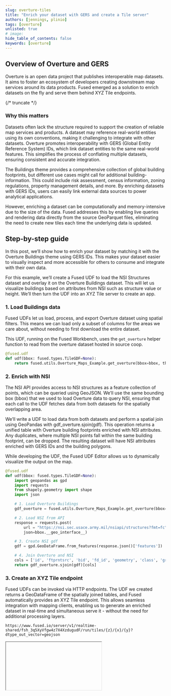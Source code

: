 ```yaml
---
slug: overture-tiles
title: "Enrich your dataset with GERS and create a Tile server"
authors: [jennings, plinio]
tags: [overture]
unlisted: true
# image:
hide_table_of_contents: false
keywords: [overture]
---
```



## Overview of Overture and GERS

Overture is an open data project that publishes interoperable map datasets. It aims to foster an ecosystem of developers creating downstream map services around its data products. Fused emerged as a solution to enrich datasets on the fly and serve them behind XYZ Tile endpoints.

{/* truncate */}

### Why this matters

Datasets often lack the structure required to support the creation of reliable map services and products. A dataset may reference real-world entities using its own conventions, making it challenging to integrate with other datasets. Overture promotes interoperability with GERS (Global Entity Reference System) IDs, which link dataset entities to the same real-world features. This simplifies the process of conflating multiple datasets, ensuring consistent and accurate integration.

The Buildings theme provides a comprehensive collection of global building footprints, but different use cases might call for additional building-information. This could include risk assessment, census information, zoning regulations, property management details, and more. By enriching datasets with GERS IDs, users can easily link external data sources to power analytical applications.

However, enriching a dataset can be computationally and memory-intensive due to the size of the data. Fused addresses this by enabling live queries and rendering data directly from the source GeoParquet files, eliminating the need to create new tiles each time the underlying data is updated.


## Step-by-step guide
In this post, we’ll show how to enrich your dataset by matching it with the Overture Buildings theme using GERS IDs. This makes your dataset easier to visually inspect and more accessible for others to consume and integrate with their own data.

For this example, we’ll create a Fused UDF to load the NSI Structures dataset and overlay it on the Overture Buildings dataset. This will let us visualize buildings based on attributes from NSI such as structure value or height. We’ll then turn the UDF into an XYZ Tile server to create an app.


### 1. Load Buildings data

Fused UDFs let us load, process, and export Overture dataset using spatial filters. This means we can load only a subset of columns for the areas we care about, without needing to first download the entire dataset.

This UDF, running on the Fused Workbench, uses the `get_overture` helper function to read from the overture dataset hosted in source coop.


```python showLineNumbers
@fused.udf
def udf(bbox: fused.types.TileGDF=None):
    return fused.utils.Overture_Maps_Example.get_overture(bbox=bbox, theme='buildings')
```

### 2. Enrich with NSI

The NSI API provides access to NSI structures as a feature collection of points, which can be queried using GeoJSON. We’ll use the same bounding box (bbox) that we used to load Overture data to query NSI, ensuring that each call to the UDF fetches data from both datasets for the spatially overlapping area.

We’ll write a UDF to load data from both datasets and perform a spatial join using GeoPandas with gdf_overture.sjoin(gdf). This operation returns a unified table with Overture building footprints enriched with NSI attributes. Any duplicates, where multiple NSI points fall within the same building footprint, can be dropped. The resulting dataset will have NSI attributes enriched with GERS IDs and the building polygons.

While developing the UDF, the Fused UDF Editor allows us to dynamically visualize the output on the map.


```python showLineNumbers
@fused.udf
def udf(bbox: fused.types.TileGDF=None):
    import geopandas as gpd
    import requests
    from shapely.geometry import shape
    import json

    # 1. Load Overture Buildings
    gdf_overture = fused.utils.Overture_Maps_Example.get_overture(bbox=bbox)

    # 2. Load NSI from API
    response = requests.post(
        url = "https://nsi.sec.usace.army.mil/nsiapi/structures?fmt=fc",
        json=bbox.__geo_interface__)

    # 3. Create NSI gdf
    gdf = gpd.GeoDataFrame.from_features(response.json()['features'])

    # 4. Join Overture and NSI
    cols = ['id', 'ftprntsrc', 'bid', 'fd_id', 'geometry', 'class', 'ground_elv', 'min_height','roof_height','ground_elv_m', 'has_parts', 'height', 'val_struct']
    return gdf_overture.sjoin(gdf)[cols]

```

### 3. Create an XYZ Tile endpoint

Fused UDFs can be invoked via HTTP endpoints. The UDF we created returns a GeoDataFrame of the spatially joined tables, and Fused automatically provides an XYZ Tile endpoint. This allows seamless integration with mapping clients, enabling us to generate an enriched dataset in real-time and simultaneous serve it - without the need for additional processing layers.

```text
https://www.fused.io/server/v1/realtime-shared/fsh_3q5XyVfgw4z7X4XzdugudF/run/tiles/{z}/{x}/{y}?dtype_out_vector=geojson
```




<Iframe
  id="iframe-1"
  code={CODE}
  requirements={[
    "/pyarrow/pyarrow-17.0.0-cp312-cp312-pyodide_2024_0_wasm32.whl",
    "micropip",
    "pyodide-unix-timezones", // needed by pyarrow
    "geopandas",
    "requests",
    "xarray",
    "yarl",
    // Commonly used in product:
    "pydeck",
  ]}
/>


## Conclusion

This walkthrough provided a practical overview of how to create a UDF enrich a dataset with GERS IDs from Overture Buildings. We also saw how to use the UDF as a tile server to dynamically enrich and serve the dataset on the fly - directly on the browser.
